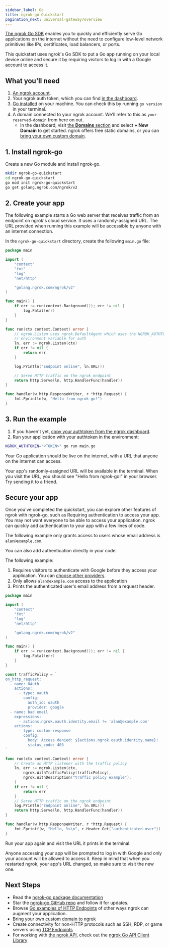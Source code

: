 ```yaml
---
sidebar_label: Go
title: ngrok-go Quickstart
pagination_next: universal-gateway/overview
---
```



[The ngrok Go SDK](https://pkg.go.dev/golang.ngrok.com/ngrok) enables you to quickly and efficiently serve Go applications on the internet without the need to configure low-level network primitives like IPs, certificates, load balancers, or ports.

This quickstart uses ngrok's Go SDK to put a Go app running on your local device online and secure it by requiring visitors to log in with a Google account to access it.

## What you'll need

1. [An ngrok account](https://dashboard.ngrok.com/signup).
1. Your ngrok auth token, which you can find [in the dashboard](https://dashboard.ngrok.com/get-started/your-authtoken).
1. [Go installed](https://go.dev/doc/install) on your machine. You can check this by running `go version` in your terminal.
1. A domain connected to your ngrok account. We'll refer to this as `your-reserved-domain` from here on out.
   - In the dashboard, visit [the **Domains** section](https://dashboard.ngrok.com/domains) and select **+ New Domain** to get started. ngrok offers free static domains, or you can [bring your own custom domain](/docs/universal-gateway/custom-domains/).

## 1. Install ngrok-go

Create a new Go module and install ngrok-go.

```bash
mkdir ngrok-go-quickstart
cd ngrok-go-quickstart
go mod init ngrok-go-quickstart
go get golang.ngrok.com/ngrok/v2
```

## 2. Create your app

The following example starts a Go web server that receives traffic from an endpoint on ngrok's cloud service. It uses a randomly-assigned URL. The URL provided when running this example will be accessible by anyone with an internet connection.

In the `ngrok-go-quickstart` directory, create the following `main.go` file:

```go
package main

import (
	"context"
	"fmt"
	"log"
	"net/http"

	"golang.ngrok.com/ngrok/v2"
)

func main() {
	if err := run(context.Background()); err != nil {
		log.Fatal(err)
	}
}

func run(ctx context.Context) error {
	// ngrok.Listen uses ngrok.DefaultAgent which uses the NGROK_AUTHTOKEN
	// environment variable for auth
	ln, err := ngrok.Listen(ctx)
	if err != nil {
		return err
	}

	log.Println("Endpoint online", ln.URL())

	// Serve HTTP traffic on the ngrok endpoint
	return http.Serve(ln, http.HandlerFunc(handler))
}

func handler(w http.ResponseWriter, r *http.Request) {
	fmt.Fprintln(w, "Hello from ngrok-go!")
}
```

## 3. Run the example

1. If you haven't yet, [copy your authtoken from the ngrok dashboard](https://dashboard.ngrok.com/get-started/your-authtoken).
1. Run your application with your authtoken in the environment:

```bash
NGROK_AUTHTOKEN="<TOKEN>" go run main.go
```

Your Go application should be live on the internet, with a URL that anyone on the internet can access.

Your app's randomly-assigned URL will be available in the terminal. When you visit the URL, you should see "Hello from ngrok-go!" in your browser. Try sending it to a friend.

## Secure your app

Once you've completed the quickstart, you can explore other features of ngrok with ngrok-go, such as Requiring authentication to access your app. You may not want everyone to be able to access your application. ngrok can
quickly add authentication to your app with a few lines of code.

The following example only grants access to users whose email address is `alan@example.com`.

You can also add authentication directly in your code.

The following example:

1. Requires visitors to authenticate with Google before they access your application. You can [choose other providers](/traffic-policy/actions/oauth/#supported-providers).
1. Only allows `alan@example.com` access to the application
1. Prints the authenticated user's email address from a request header.

```go
package main

import (
	"context"
	"fmt"
	"log"
	"net/http"

	"golang.ngrok.com/ngrok/v2"
)

func main() {
	if err := run(context.Background()); err != nil {
		log.Fatal(err)
	}
}

const trafficPolicy = `
on_http_request:
  - name: OAuth
    actions:
      - type: oauth
        config:
          auth_id: oauth
          provider: google
  - name: bad email
    expressions:
      - actions.ngrok.oauth.identity.email != 'alan@example.com'
    actions:
      - type: custom-response
        config:
          body: Access denied: ${actions.ngrok.oauth.identity.name}!
          status_code: 403
`

func run(ctx context.Context) error {
	// Create an HTTP listener with the traffic policy
	ln, err := ngrok.Listen(ctx,
		ngrok.WithTrafficPolicy(trafficPolicy),
		ngrok.WithDescription("traffic policy example"),
	)
	if err != nil {
		return err
	}
	// Serve HTTP traffic on the ngrok endpoint
	log.Println("Endpoint online", ln.URL())
	return http.Serve(ln, http.HandlerFunc(handler))
}

func handler(w http.ResponseWriter, r *http.Request) {
	fmt.Fprintf(w, "Hello, %s\n", r.Header.Get("authenticated-user"))
}
```

Run your app again and visit the URL it prints in the terminal.

Anyone accessing your app will be prompted to log in with Google and only your
account will be allowed to access it. Keep in mind that when you restarted
ngrok, your app's URL changed, so make sure to visit the new one.

## Next Steps

- Read the [ngrok-go package documentation](https://pkg.go.dev/golang.ngrok.com/ngrok/v2)
- Star the [ngrok-go GitHub repo](https://github.com/ngrok/ngrok-go) and follow
  it for updates.
- Browse [Go examples of HTTP Endpoints](/universal-gateway/http/?cty=go-sdk) of other ways ngrok can augment your application.
- Bring your own [custom domain to ngrok](/universal-gateway/http/#bring-your-own-domain)
- Create connectivity for non-HTTP protocols such as SSH, RDP, or game servers using [TCP Endpoints](/universal-gateway/tcp/?cty=go-sdk)
- For working with [the ngrok API](https://ngrok.com/docs/api/), check out the [ngrok Go API Client Library](https://github.com/ngrok/ngrok-api-go)
